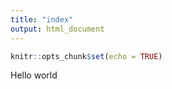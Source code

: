 ```yaml
---
title: "index"
output: html_document
---
```


```r
knitr::opts_chunk$set(echo = TRUE)
```

Hello world